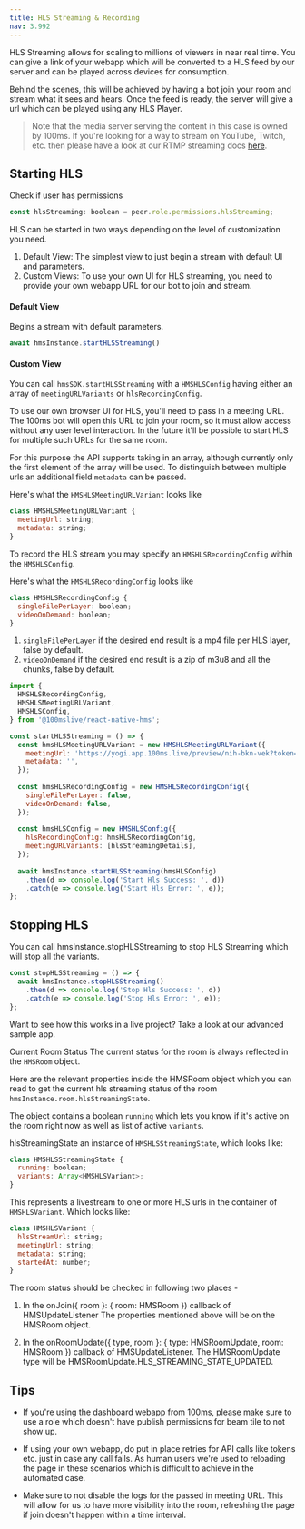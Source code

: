 ```yaml
---
title: HLS Streaming & Recording
nav: 3.992
---
```


HLS Streaming allows for scaling to millions of viewers in near real time. You can give a link of your webapp which will be converted to a HLS feed by our server and can be played across devices for consumption.

Behind the scenes, this will be achieved by having a bot join your room and stream what it sees and hears. Once the feed is ready, the server will give a url which can be played using any HLS Player.

> Note that the media server serving the content in this case is owned by 100ms. If you're looking for a way to stream on YouTube, Twitch, etc. then please have a look at our RTMP streaming docs [here](recording).


## Starting HLS

Check if user has permissions
```js
const hlsStreaming: boolean = peer.role.permissions.hlsStreaming;
```
HLS can be started in two ways depending on the level of customization you need.

1. Default View: The simplest view to just begin a stream with default UI and parameters.
2. Custom Views: To use your own UI for HLS streaming, you need to provide your own webapp URL for our bot to join and stream.

#### Default View

Begins a stream with default parameters.

```js
await hmsInstance.startHLSStreaming()
```

#### Custom View
You can call `hmsSDK.startHLSStreaming` with a `HMSHLSConfig` having either an array of `meetingURLVariants` or `hlsRecordingConfig`.

To use our own browser UI for HLS, you'll need to pass in a meeting URL. The 100ms bot will open this URL to join your room, so
it must allow access without any user level interaction. In the future it'll be possible to start HLS for multiple such URLs for the same room.

For this purpose the API supports taking in an array, although currently only the first element of the array will be used. To distinguish between multiple urls an additional field `metadata` can be passed.

Here's what the `HMSHLSMeetingURLVariant` looks like
```js
class HMSHLSMeetingURLVariant {
  meetingUrl: string;
  metadata: string;
}
```

To record the HLS stream you may specify an `HMSHLSRecordingConfig` within the `HMSHLSConfig`.

Here's what the `HMSHLSRecordingConfig` looks like
```js
class HMSHLSRecordingConfig {
  singleFilePerLayer: boolean;
  videoOnDemand: boolean;
}
```
1. `singleFilePerLayer` if the desired end result is a mp4 file per HLS layer, false by default.
2. `videoOnDemand` if the desired end result is a zip of m3u8 and all the chunks, false by default.

```js 
import {
  HMSHLSRecordingConfig,
  HMSHLSMeetingURLVariant,
  HMSHLSConfig,
} from '@100mslive/react-native-hms';

const startHLSStreaming = () => {
  const hmsHLSMeetingURLVariant = new HMSHLSMeetingURLVariant({
    meetingUrl: 'https://yogi.app.100ms.live/preview/nih-bkn-vek?token=beam_recording',
    metadata: '',
  });
  
  const hmsHLSRecordingConfig = new HMSHLSRecordingConfig({
    singleFilePerLayer: false,
    videoOnDemand: false,
  });
  
  const hmsHLSConfig = new HMSHLSConfig({
    hlsRecordingConfig: hmsHLSRecordingConfig,
    meetingURLVariants: [hlsStreamingDetails],
  });
  
  await hmsInstance.startHLSStreaming(hmsHLSConfig)
    .then(d => console.log('Start Hls Success: ', d))
    .catch(e => console.log('Start Hls Error: ', e));
};
```

## Stopping HLS
You can call hmsInstance.stopHLSStreaming to stop HLS Streaming which will stop all the variants.

```js 
const stopHLSStreaming = () => {  
  await hmsInstance.stopHLSStreaming()
    .then(d => console.log('Stop Hls Success: ', d))
    .catch(e => console.log('Stop Hls Error: ', e));
};
```
Want to see how this works in a live project? Take a look at our advanced sample app.

Current Room Status
The current status for the room is always reflected in the `HMSRoom` object.

Here are the relevant properties inside the HMSRoom object which you can read to get the current hls streaming status of the room `hmsInstance.room.hlsStreamingState`.

The object contains a boolean `running` which lets you know if it's active on the room right now as well as list of active `variants`.

hlsStreamingState an instance of `HMSHLSStreamingState`, which looks like:
```js
class HMSHLSStreamingState {
  running: boolean;
  variants: Array<HMSHLSVariant>;
}
```

This represents a livestream to one or more HLS urls in the container of `HMSHLSVariant`. Which looks like:
```js
class HMSHLSVariant {
  hlsStreamUrl: string;
  meetingUrl: string;
  metadata: string;
  startedAt: number;
}
```


The room status should be checked in following two places -

1. In the onJoin({ room }: { room: HMSRoom }) callback of HMSUpdateListener The properties mentioned above will be on the HMSRoom object.

2. In the onRoomUpdate({ type, room }: { type: HMSRoomUpdate, room: HMSRoom }) callback of HMSUpdateListener. The HMSRoomUpdate type will be HMSRoomUpdate.HLS_STREAMING_STATE_UPDATED.

## Tips

* If you're using the dashboard webapp from 100ms, please make sure to use a role which doesn't have publish permissions for beam tile to not show up.

* If using your own webapp, do put in place retries for API calls like tokens etc. just in case any call fails. As human users we're used to reloading the page in these scenarios which is difficult to achieve in the automated case.

* Make sure to not disable the logs for the passed in meeting URL. This will allow for us to have more visibility into the room, refreshing the page if join doesn't happen within a time interval.
